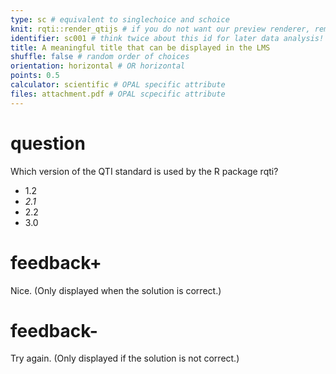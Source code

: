 ```yaml
---
type: sc # equivalent to singlechoice and schoice
knit: rqti::render_qtijs # if you do not want our preview renderer, remove this
identifier: sc001 # think twice about this id for later data analysis!
title: A meaningful title that can be displayed in the LMS
shuffle: false # random order of choices
orientation: horizontal # OR horizontal
points: 0.5
calculator: scientific # OPAL specific attribute
files: attachment.pdf # OPAL scpecific attribute
---
```


# question

Which version of the QTI standard is used by the R package rqti?

- 1.2
- *2.1* <!--Mark correct solution with asterisks-->
- 2.2
- 3.0

# feedback+

Nice. (Only displayed when the solution is correct.)

# feedback-

Try again. (Only displayed if the solution is not correct.)

<!-- If you prefer general feedback, just use the the section # feedback and 
delete the other feedback sections-->
